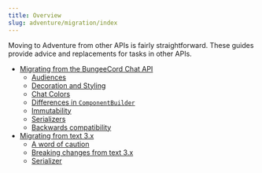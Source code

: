 ```yaml
---
title: Overview
slug: adventure/migration/index
---
```


Moving to Adventure from other APIs is fairly straightforward. These guides
provide advice and replacements for tasks in other APIs.

* [Migrating from the BungeeCord Chat API](/adventure/migration/bungeecord-chat-api)
  * [Audiences](/adventure/migration/bungeecord-chat-api#audiences)
  * [Decoration and Styling](/adventure/migration/bungeecord-chat-api#decoration-and-styling)
  * [Chat Colors](/adventure/migration/bungeecord-chat-api#chat-colors)
  * [Differences in `ComponentBuilder`](/adventure/migration/bungeecord-chat-api#differences-in-componentbuilder)
  * [Immutability](/adventure/migration/bungeecord-chat-api#immutability)
  * [Serializers](/adventure/migration/bungeecord-chat-api#serializers)
  * [Backwards compatibility](/adventure/migration/bungeecord-chat-api#backwards-compatibility)
* [Migrating from text 3.x](/adventure/migration/text-3.x)
  * [A word of caution](/adventure/migration/text-3.x#a-word-of-caution)
  * [Breaking changes from text 3.x](/adventure/migration/text-3.x#breaking-changes-from-text-3x)
  * [Serializer](/adventure/migration/text-3.x#serializer)
